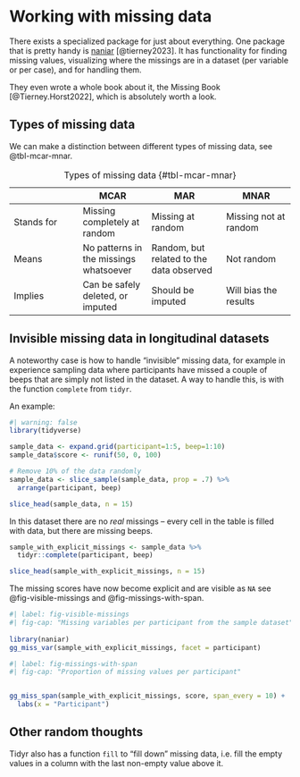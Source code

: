 # Working with missing data

There exists a specialized package for just about everything. One package that is pretty handy is [naniar](https://naniar.njtierney.com/) [@tierney2023]. It has functionality for finding missing values, visualizing where the missings are in a dataset (per variable or per case), and for handling them.

They even wrote a whole book about it, the Missing Book [@Tierney.Horst2022], which is absolutely worth a look.

## Types of missing data

We can make a distinction between different types of missing data, see @tbl-mcar-mnar.

|            | MCAR                                   | MAR                                      | MNAR                  |
|------------------|------------------|-------------------|------------------|
| Stands for | Missing completely at random           | Missing at random                        | Missing not at random |
| Means      | No patterns in the missings whatsoever | Random, but related to the data observed | Not random            |
| Implies    | Can be safely deleted, or imputed      | Should be imputed                        | Will bias the results |

: Types of missing data {#tbl-mcar-mnar}

## Invisible missing data in longitudinal datasets

A noteworthy case is how to handle "invisible" missing data, for example in experience sampling data where participants have missed a couple of beeps that are simply not listed in the dataset. A way to handle this, is with the function `complete` from `tidyr`.

An example:

```r
#| warning: false
library(tidyverse)

sample_data <- expand.grid(participant=1:5, beep=1:10)
sample_data$score <- runif(50, 0, 100)

# Remove 10% of the data randomly
sample_data <- slice_sample(sample_data, prop = .7) %>% 
  arrange(participant, beep)

slice_head(sample_data, n = 15)
```

In this dataset there are no *real* missings -- every cell in the table is filled with data, but there are missing beeps.

```r
sample_with_explicit_missings <- sample_data %>% 
  tidyr::complete(participant, beep)

slice_head(sample_with_explicit_missings, n = 15)
```

The missing scores have now become explicit and are visible as `NA` see @fig-visible-missings and @fig-missings-with-span.

```r
#| label: fig-visible-missings
#| fig-cap: "Missing variables per participant from the sample dataset"
 
library(naniar)
gg_miss_var(sample_with_explicit_missings, facet = participant)
```

```r
#| label: fig-missings-with-span
#| fig-cap: "Proportion of missing values per participant"


gg_miss_span(sample_with_explicit_missings, score, span_every = 10) +
  labs(x = "Participant")
```

## Other random thoughts

Tidyr also has a function `fill` to "fill down" missing data, i.e. fill the empty values in a column with the last non-empty value above it.

